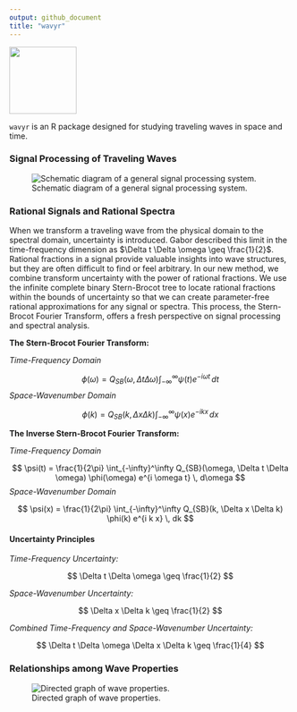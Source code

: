 ```yaml
---
output: github_document
title: "wavyr"
---
```


![](man/figures/wavyr_logo.png){ width=120px align=right }

`wavyr` is an R package designed for studying traveling waves in space and time.

### Signal Processing of Traveling Waves

![Schematic diagram of a general signal processing system.](man/figures/signals_spectra_schematic.png)

### Rational Signals and Rational Spectra

When we transform a traveling wave from the physical domain to the spectral domain, uncertainty is introduced. Gabor described this limit in the time-frequency dimension as $\Delta t \Delta \omega \geq \frac{1}{2}$. Rational fractions in a signal provide valuable insights into wave structures, but they are often difficult to find or feel arbitrary. In our new method, we combine transform uncertainty with the power of rational fractions. We use the infinite complete binary Stern-Brocot tree to locate rational fractions within the bounds of uncertainty so that we can create parameter-free rational approximations for any signal or spectra. This process, the Stern-Brocot Fourier Transform, offers a fresh perspective on signal processing and spectral analysis.

**The Stern-Brocot Fourier Transform:**

*Time-Frequency Domain*

$$
\phi(\omega) = Q_{SB}(\omega, \Delta t \Delta \omega) \int_{-\infty}^\infty \psi(t) e^{-i \omega t} \, dt
$$
*Space-Wavenumber Domain*


$$
\phi(k) = Q_{SB}(k, \Delta x \Delta k) \int_{-\infty}^\infty \psi(x) e^{-i k x} \, dx
$$

**The Inverse Stern-Brocot Fourier Transform:**

*Time-Frequency Domain*

$$
\psi(t) = \frac{1}{2\pi} \int_{-\infty}^\infty Q_{SB}(\omega, \Delta t \Delta \omega) \phi(\omega) e^{i \omega t} \, d\omega
$$
*Space-Wavenumber Domain*

$$
\psi(x) = \frac{1}{2\pi} \int_{-\infty}^\infty Q_{SB}(k, \Delta x \Delta k) \phi(k) e^{i k x} \, dk
$$

#### Uncertainty Principles

*Time-Frequency Uncertainty:*

$$
\Delta t \Delta \omega \geq \frac{1}{2}
$$

*Space-Wavenumber Uncertainty:*

$$
\Delta x \Delta k \geq \frac{1}{2}
$$

*Combined Time-Frequency and Space-Wavenumber Uncertainty:*

$$
\Delta t \Delta \omega \Delta x \Delta k \geq \frac{1}{4}
$$


### Relationships among Wave Properties

![Directed graph of wave properties.](man/figures/wave_properties_directed_graph.png)
